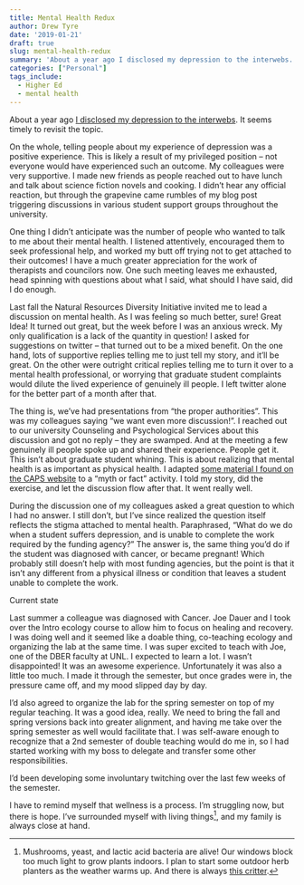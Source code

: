```yaml
---
title: Mental Health Redux
author: Drew Tyre
date: '2019-01-21'
draft: true
slug: mental-health-redux
summary: 'About a year ago I disclosed my depression to the interwebs. It seems timely to revisit the topic.'
categories: ["Personal"]
tags_include:
  - Higher Ed
  - mental health
---
```


About a year ago [I disclosed my depression to the interwebs](https://drewtyre.rbind.io/mental-health/). 
It seems timely to revisit the topic.

On the whole, telling people about my experience of depression was a positive 
experience. This is likely a result of my privileged position -- not everyone
would have experienced such an outcome. My colleagues were very supportive. 
I made new friends as people reached out to have lunch and talk about science 
fiction novels and cooking. I didn't hear any official reaction, but through the
grapevine came rumbles of my blog post triggering discussions in various student
support groups throughout the university.

One thing I didn't anticipate was the number of people who wanted to talk to me 
about their mental health. I listened attentively, encouraged them to seek 
professional help, and worked my butt off trying not to get attached to their 
outcomes! I have a much greater appreciation for the work of therapists and 
councilors now. One such meeting leaves me exhausted, head spinning with 
questions about what I said, what should I have said, did I do enough. 

Last fall the Natural Resources Diversity Initiative invited me to lead a 
discussion on mental health. As I was feeling so much better, sure! Great Idea!
It turned out great, but the week before I was an anxious wreck. My only 
qualification is a lack of the quantity in question! I asked for suggestions on
twitter -- that turned out to be a mixed benefit. On the one hand, lots of 
supportive replies telling me to just tell my story, and it'll be great. On the 
other were outright critical replies telling me to turn it over to a mental 
health professional, or worrying that graduate student complaints would dilute the lived 
experience of genuinely ill people. I left twitter alone for the better part of
a month after that. 

The thing is, we've had presentations from "the proper authorities". This was my
colleagues saying "we want even more discussion!". I reached out to our university 
Counseling and Psychological Services about this discussion and got no reply -- 
they are swamped. And at the 
meeting a few genuinely ill people spoke up and shared their experience. People 
get it. This isn't about graduate student whining. This is about realizing that 
mental health is as important as physical health. I adapted [some material I 
found on the CAPS website](https://caps.unl.edu/big-red-folder) to a "myth or fact" 
activity. I told my story, did the exercise, and let the discussion flow after 
that. It went really well. 

During the discussion one of my colleagues asked a great question to which I had 
no answer. I still don't, but I've since realized the question itself reflects the
stigma attached to mental health. Paraphrased, "What do we do when a student suffers 
depression, and is unable to complete the work required by the funding agency?" 
The answer is, the same thing you'd do if the student was diagnosed with cancer,
or became pregnant! Which probably still doesn't help with most funding agencies,
but the point is that it isn't any different from a physical illness or condition
that leaves a student unable to complete the work. 

Current state

Last summer a colleague was diagnosed with Cancer. Joe Dauer and I took over 
the Intro ecology course to allow him to focus on healing and recovery. I was doing well
and it seemed like a doable thing, co-teaching ecology and organizing the lab at
the same time. I was super excited to teach
with Joe, one of the DBER faculty at UNL. I expected to learn a lot. I wasn't 
disappointed! It was an awesome experience. Unfortunately it was also a little too
much. I made it through the semester, but once grades were in, the pressure came 
off, and my mood slipped day by day. 

I'd also agreed to organize the lab for the spring semester on top of my regular
teaching. It was a good idea, really. We need to bring the fall and spring versions
back into greater alignment, and having me take over the spring semester as well
would facilitate that. I was self-aware enough to recognize that a 2nd semester 
of double teaching would do me in, so I had started working with my boss to delegate
and transfer some other responsibilities. 

I'd been developing some involuntary twitching over the last few weeks of the 
semester.

I have to remind myself that wellness is a process. I'm struggling now, but 
there is hope. I've surrounded myself with living things[^things], and my 
family is always close at hand. 

[^things]: Mushrooms, yeast, and lactic acid bacteria are alive! Our windows 
block too much light to grow plants indoors. I plan to start some outdoor herb 
planters as the weather warms up. And there is always 
[this critter](https://flic.kr/p/2ec3evR).

